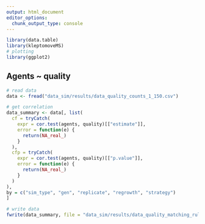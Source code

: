 ```yaml
---
output: html_document
editor_options:
  chunk_output_type: console
---
```



```r
library(data.table)
library(kleptomoveMS)
# plotting
library(ggplot2)
```


## Agents ~ quality


```r
# read data
data <- fread("data_sim/results/data_quality_counts_1_150.csv")

# get correlation
data_summary <- data[, list(
  cf = tryCatch(
    expr = cor.test(agents, quality)[["estimate"]],
    error = function(e) {
      return(NA_real_)
    }
  ),
  cfp = tryCatch(
    expr = cor.test(agents, quality)[["p.value"]],
    error = function(e) {
      return(NA_real_)
    }
  )
),
by = c("sim_type", "gen", "replicate", "regrowth", "strategy")
]

# write data
fwrite(data_summary, file = "data_sim/results/data_quality_matching_rule.csv")
```

